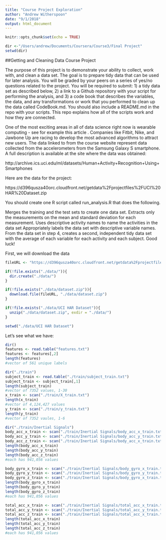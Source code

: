 ```yaml
---
title: "Course Project Exploration"
author: "Andrew Witherspoon"
date: "9/1/2018"
output: html_document
---
```


```r
knitr::opts_chunk$set(echo = TRUE)

dir <-"/Users/andrew/Documents/Coursera/Course3/Final Project"
setwd(dir)
```

##Getting and Cleaning Data Course Project

The purpose of this project is to demonstrate your ability to collect, work with, and clean a data set. The goal is to prepare tidy data that can be used for later analysis. You will be graded by your peers on a series of yes/no questions related to the project. You will be required to submit: 
1) a tidy data set as described below, 
2) a link to a Github repository with your script for performing the analysis, and 
3) a code book that describes the variables, the data, and any transformations or work that you performed to clean up the data called CodeBook.md. You should also include a README.md in the repo with your scripts. This repo explains how all of the scripts work and how they are connected.

One of the most exciting areas in all of data science right now is wearable computing - see for example this article . Companies like Fitbit, Nike, and Jawbone Up are racing to develop the most advanced algorithms to attract new users. The data linked to from the course website represent data collected from the accelerometers from the Samsung Galaxy S smartphone. A full description is available at the site where the data was obtained:

http://archive.ics.uci.edu/ml/datasets/Human+Activity+Recognition+Using+Smartphones

Here are the data for the project:

https://d396qusza40orc.cloudfront.net/getdata%2Fprojectfiles%2FUCI%20HAR%20Dataset.zip

You should create one R script called run_analysis.R that does the following.

Merges the training and the test sets to create one data set.
Extracts only the measurements on the mean and standard deviation for each measurement.
Uses descriptive activity names to name the activities in the data set
Appropriately labels the data set with descriptive variable names.
From the data set in step 4, creates a second, independent tidy data set with the average of each variable for each activity and each subject.
Good luck!

First, we will download the data
```r
fileURL <- "https://d396qusza40orc.cloudfront.net/getdata%2Fprojectfiles%2FUCI%20HAR%20Dataset.zip"

if(!file.exists("./data/")){
  dir.create("./data/")
}

if(!file.exists("./data/dataset.zip")){
  download.file(fileURL, "./data/dataset.zip")
}

if(!file.exists("./data/UCI HAR Dataset")){
  unzip("./data/dataset.zip", exdir = "./data/")
}

setwd("./data/UCI HAR Dataset")
```
Let's see what we have:
```r
dir()
features <- read.table("features.txt")
features <- features[,2]
length(features)
#vector of 561 unique labels

dir("./train")
subject_train <- read.table("./train/subject_train.txt")
subject_train <- subject_train[,1]
length(subject_train)
#vector of 7352 values, 1-30
x_train <- scan("./train/X_train.txt")
length(x_train)
#vector of 4,124,427 values
y_train <- scan("./train/y_train.txt")
length(y_train)
#vector of 7352 vaules, 1-6

dir("./train/Inertial Signals")
body_acc_x_train <- scan("./train/Inertial Signals/body_acc_x_train.txt")
body_acc_y_train <- scan("./train/Inertial Signals/body_acc_y_train.txt")
body_acc_z_train <- scan("./train/Inertial Signals/body_acc_x_train.txt")
length(body_acc_x_train)
length(body_acc_y_train)
length(body_acc_z_train)
#each has 941,056 values

body_gyro_x_train <- scan("./train/Inertial Signals/body_gyro_x_train.txt")
body_gyro_y_train <- scan("./train/Inertial Signals/body_gyro_y_train.txt")
body_gyro_z_train <- scan("./train/Inertial Signals/body_gyro_x_train.txt")
length(body_gyro_x_train)
length(body_gyro_y_train)
length(body_gyro_z_train)
#each has 941,056 values

total_acc_x_train <- scan("./train/Inertial Signals/total_acc_x_train.txt")
total_acc_y_train <- scan("./train/Inertial Signals/total_acc_y_train.txt")
total_acc_z_train <- scan("./train/Inertial Signals/total_acc_x_train.txt")
length(total_acc_x_train)
length(total_acc_y_train)
length(total_acc_z_train)
#each has 941,056 values
```

